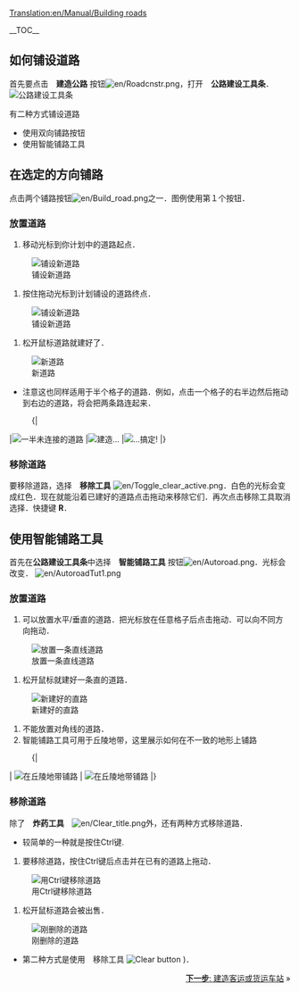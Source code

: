 [[Translation:en/Manual/Building roads]]
{{zh/教程}}

__TOC__

==如何铺设道路==
首先要点击　'''建造公路''' 按钮[[File:en/Roadcnstr.png]]，打开　'''公路建设工具条'''．<br/>
[[File:en/Road constructionnew.png|none|frame|公路建设工具条]]

有二种方式铺设道路
*使用双向铺路按钮
*使用智能铺路工具

== 在选定的方向铺路 ==
点击两个铺路按钮[[File:en/Build road.png]]之一．图例使用第１个按钮．

=== 放置道路 ===
#移动光标到你计划中的道路起点．<br/>
[[File:en/Build roads01.png|none|frame|铺设新道路]]
#按住拖动光标到计划铺设的道路终点．<br/>
[[File:en/Build roads02.png|none|frame|铺设新道路]]
#松开鼠标道路就建好了．<br/>
[[File:en/Build roads03.png|none|frame|新道路]]

*注意这也同样适用于半个格子的道路．例如，点击一个格子的右半边然后拖动到右边的道路，将会把两条路连起来．
:{|
|[[File:en/Build roads04.png|none|frame|一半未连接的道路]]
|[[File:en/Build roads05.png|none|frame|建造...]]
|[[File:en/Build roads06.png|none|frame|...搞定!]]
|}
=== 移除道路 === 
要移除道路，选择　'''移除工具''' [[File:en/Toggle clear active.png]]．白色的光标会变成红色．现在就能沿着已建好的道路点击拖动来移除它们．再次点击移除工具取消选择．快捷键 '''R'''．

== 使用智能铺路工具 ==
首先在'''公路建设工具条'''中选择　'''智能铺路工具''' 按钮[[File:en/Autoroad.png]]．光标会改变．
[[File:en/AutoroadTut1.png|none|frame]]

=== 放置道路 ===
# 可以放置水平/垂直的道路．把光标放在任意格子后点击拖动．可以向不同方向拖动．<br/>
[[File:en/AutoroadTut2.png|none|frame|放置一条直线道路]]
#松开鼠标就建好一条直的道路．<br/>
[[File:en/AutoroadTut3.png|none|frame|新建好的直路]]
#不能放置对角线的道路．
#智能铺路工具可用于丘陵地带，这里展示如何在不一致的地形上铺路
:{|
| [[File:en/AutoroadTut5.png|none|frame|在丘陵地带铺路]]
| [[File:en/AutoroadTut6.png|none|frame|在丘陵地带铺路]]
|}
=== 移除道路 ===
除了　'''炸药工具'''　[[File:en/Clear title.png]]外，还有两种方式移除道路．
*较简单的一种就是按住Ctrl键.

#要移除道路，按住Ctrl键后点击并在已有的道路上拖动．<br/>
[[File:en/AutoroadTut7.png|none|frame|用Ctrl键移除道路]]
#松开鼠标道路会被出售．<br/>
[[File:en/AutoroadTut8.png|none|frame|刚删除的道路]]

*第二种方式是使用　移除工具 [[File:en/Toggle clear active.png|Clear button]] )．

<span style="float: right">[[zh/Manual/教程/建造客运或货运车站|'''下一步''': 建造客运或货运车站]] &raquo;</span>